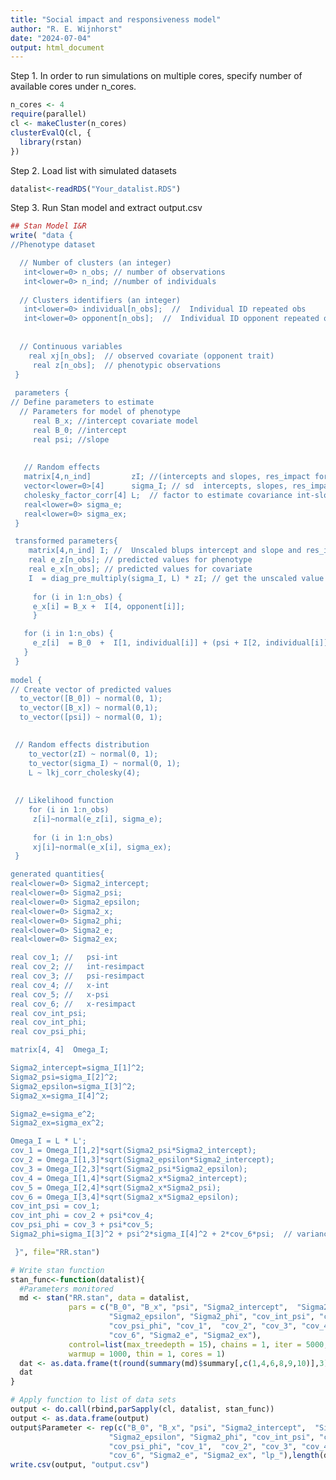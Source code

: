 ```yaml
---
title: "Social impact and responsiveness model"
author: "R. E. Wijnhorst"
date: "2024-07-04"
output: html_document
---
```


Step 1. In order to run simulations on multiple cores, specify number of available cores under n_cores.
```r
n_cores <- 4
require(parallel)
cl <- makeCluster(n_cores)
clusterEvalQ(cl, {
  library(rstan)
})
```

Step 2. Load list with simulated datasets
```r
datalist<-readRDS("Your_datalist.RDS")
```

Step 3. Run Stan model and extract output.csv 
```r
## Stan Model I&R
write( "data {
//Phenotype dataset

  // Number of clusters (an integer)
   int<lower=0> n_obs; // number of observations 
   int<lower=0> n_ind; //number of individuals
   
  // Clusters identifiers (an integer)
   int<lower=0> individual[n_obs];  //  Individual ID repeated obs
   int<lower=0> opponent[n_obs];  //  Individual ID opponent repeated obs
   
   
  // Continuous variables
    real xj[n_obs];  // observed covariate (opponent trait)
     real z[n_obs];  // phenotypic observations
 }
 
 parameters {
// Define parameters to estimate
  // Parameters for model of phenotype
     real B_x; //intercept covariate model
     real B_0; //intercept
     real psi; //slope
     
     
   // Random effects
   matrix[4,n_ind]         zI; //(intercepts and slopes, res_impact for each individual)
   vector<lower=0>[4]      sigma_I; // sd  intercepts, slopes, res_impact
   cholesky_factor_corr[4] L;  // factor to estimate covariance int-slopes
   real<lower=0> sigma_e;
   real<lower=0> sigma_ex;
 }

 transformed parameters{
    matrix[4,n_ind] I; //  Unscaled blups intercept and slope and res_impact for each individual
    real e_z[n_obs]; // predicted values for phenotype
    real e_x[n_obs]; // predicted values for covariate
    I  = diag_pre_multiply(sigma_I, L) * zI; // get the unscaled value
    
     for (i in 1:n_obs) {
     e_x[i] = B_x +  I[4, opponent[i]];
     }

   for (i in 1:n_obs) {
     e_z[i]  = B_0  +  I[1, individual[i]] + (psi + I[2, individual[i]])*I[4, opponent[i]] + I[3, opponent[i]];
   }
 }
 
model {
// Create vector of predicted values
  to_vector([B_0]) ~ normal(0, 1);
  to_vector([B_x]) ~ normal(0,1);
  to_vector([psi]) ~ normal(0, 1);
  

 // Random effects distribution
    to_vector(zI) ~ normal(0, 1);
    to_vector(sigma_I) ~ normal(0, 1);
    L ~ lkj_corr_cholesky(4);
    
    
 // Likelihood function
    for (i in 1:n_obs)
     z[i]~normal(e_z[i], sigma_e);
     
     for (i in 1:n_obs)
     xj[i]~normal(e_x[i], sigma_ex); 
 }

generated quantities{
real<lower=0> Sigma2_intercept;
real<lower=0> Sigma2_psi;
real<lower=0> Sigma2_epsilon;
real<lower=0> Sigma2_x;
real<lower=0> Sigma2_phi;
real<lower=0> Sigma2_e;
real<lower=0> Sigma2_ex;

real cov_1; //   psi-int
real cov_2; //   int-resimpact
real cov_3; //   psi-resimpact
real cov_4; //   x-int
real cov_5; //   x-psi
real cov_6; //   x-resimpact
real cov_int_psi;
real cov_int_phi;
real cov_psi_phi;

matrix[4, 4]  Omega_I;

Sigma2_intercept=sigma_I[1]^2; 
Sigma2_psi=sigma_I[2]^2;
Sigma2_epsilon=sigma_I[3]^2;
Sigma2_x=sigma_I[4]^2;

Sigma2_e=sigma_e^2;
Sigma2_ex=sigma_ex^2;

Omega_I = L * L';             
cov_1 = Omega_I[1,2]*sqrt(Sigma2_psi*Sigma2_intercept);   
cov_2 = Omega_I[1,3]*sqrt(Sigma2_epsilon*Sigma2_intercept);
cov_3 = Omega_I[2,3]*sqrt(Sigma2_psi*Sigma2_epsilon);
cov_4 = Omega_I[1,4]*sqrt(Sigma2_x*Sigma2_intercept);
cov_5 = Omega_I[2,4]*sqrt(Sigma2_x*Sigma2_psi);
cov_6 = Omega_I[3,4]*sqrt(Sigma2_x*Sigma2_epsilon);
cov_int_psi = cov_1;
cov_int_phi = cov_2 + psi*cov_4;  
cov_psi_phi = cov_3 + psi*cov_5; 
Sigma2_phi=sigma_I[3]^2 + psi^2*sigma_I[4]^2 + 2*cov_6*psi;  // variance total impact, also depends on covariance between x and epsilon

 }", file="RR.stan")

# Write stan function
stan_func<-function(datalist){
  #Parameters monitored
  md <- stan("RR.stan", data = datalist,
             pars = c("B_0", "B_x", "psi", "Sigma2_intercept",  "Sigma2_psi", "Sigma2_x",
                      "Sigma2_epsilon", "Sigma2_phi", "cov_int_psi", "cov_int_phi",
                      "cov_psi_phi", "cov_1",  "cov_2", "cov_3", "cov_4", "cov_5",
                      "cov_6", "Sigma2_e", "Sigma2_ex"),
             control=list(max_treedepth = 15), chains = 1, iter = 5000,
             warmup = 1000, thin = 1, cores = 1)
  dat <- as.data.frame(t(round(summary(md)$summary[,c(1,4,6,8,9,10)],3)))
  dat
}

# Apply function to list of data sets
output <- do.call(rbind,parSapply(cl, datalist, stan_func))
output <- as.data.frame(output)
output$Parameter <- rep(c("B_0", "B_x", "psi", "Sigma2_intercept",  "Sigma2_psi", "Sigma2_x",
                      "Sigma2_epsilon", "Sigma2_phi", "cov_int_psi", "cov_int_phi",
                      "cov_psi_phi", "cov_1",  "cov_2", "cov_3", "cov_4", "cov_5",
                      "cov_6", "Sigma2_e", "Sigma2_ex", "lp_"),length(datalist))
write.csv(output, "output.csv")
```